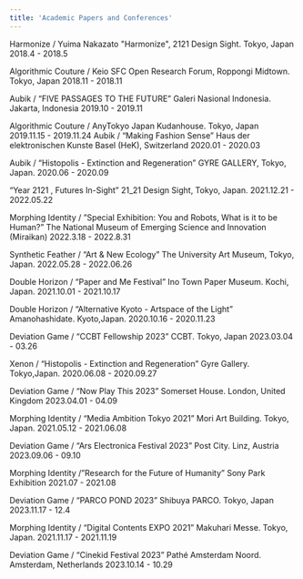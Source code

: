 ```yaml
---
title: 'Academic Papers and Conferences'
---
```


Harmonize / Yuima Nakazato "Harmonize",
2121 Design Sight. Tokyo, Japan
2018.4 - 2018.5

Algorithmic Couture / Keio SFC Open Research Forum,
Roppongi Midtown. Tokyo, Japan
2018.11 - 2018.11

Aubik / “FIVE PASSAGES TO THE FUTURE”
Galeri Nasional Indonesia. Jakarta, Indonesia
2019.10 - 2019.11

Algorithmic Couture / AnyTokyo Japan
Kudanhouse. Tokyo, Japan
2019.11.15 - 2019.11.24
Aubik / “Making Fashion Sense”
Haus der elektronischen Kunste Basel (HeK), Switzerland
2020.01 - 2020.03

Aubik / “Histopolis - Extinction and Regeneration”
GYRE GALLERY, Tokyo, Japan.
2020.06 - 2020.09

“Year 2121 , Futures In-Sight”
21_21 Design Sight, Tokyo, Japan.
2021.12.21 - 2022.05.22

Morphing Identity / ”Special Exhibition: You and Robots, What is it to be Human?”
The National Museum of Emerging Science and Innovation (Miraikan)
2022.3.18 - 2022.8.31

Synthetic Feather / “Art & New Ecology”
The University Art Museum, Tokyo, Japan.
2022.05.28 - 2022.06.26

Double Horizon / “Paper and Me Festival”
Ino Town Paper Museum. Kochi, Japan.
2021.10.01 - 2021.10.17

Double Horizon / “Alternative Kyoto - Artspace of the Light”
Amanohashidate. Kyoto,Japan.
2020.10.16 - 2020.11.23

Deviation Game / “CCBT Fellowship 2023”
CCBT. Tokyo, Japan
2023.03.04 - 03.26

Xenon / “Histopolis - Extinction and Regeneration”
Gyre Gallery. Tokyo,Japan.
2020.06.08 - 2020.09.27

Deviation Game / “Now Play This 2023”
Somerset House. London, United Kingdom
2023.04.01 - 04.09

Morphing Identity / “Media Ambition Tokyo 2021”
Mori Art Building. Tokyo, Japan.
2021.05.12 - 2021.06.08

Deviation Game / “Ars Electronica Festival 2023”
Post City. Linz, Austria
2023.09.06 - 09.10

Morphing Identity /”Research for the Future of Humanity”
Sony Park Exhibition
2021.07 - 2021.08

Deviation Game / “PARCO POND 2023”
Shibuya PARCO. Tokyo, Japan
2023.11.17 - 12.4

Morphing Identity / “Digital Contents EXPO 2021”
Makuhari Messe. Tokyo, Japan.
2021.11.17 - 2021.11.19

Deviation Game / “Cinekid Festival 2023”
Pathé Amsterdam Noord. Amsterdam, Netherlands
2023.10.14 - 10.29
